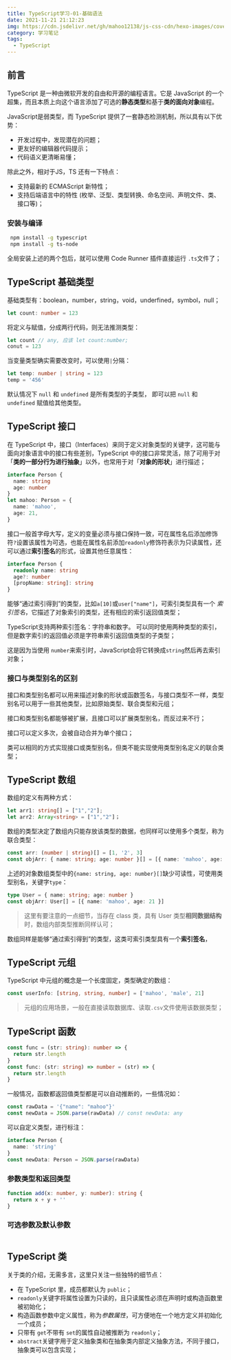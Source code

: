```yaml
---
title: TypeScript学习-01-基础语法
date: 2021-11-21 21:12:23
img: https://cdn.jsdelivr.net/gh/mahoo12138/js-css-cdn/hexo-images/cover/typescript.jpg
category: 学习笔记
tags:
  - TypeScript
---
```


## 前言

TypeScript 是一种由微软开发的自由和开源的编程语言。它是 JavaScript 的一个超集，而且本质上向这个语言添加了可选的**静态类型**和基于**类的面向对象**编程。

JavaScript是弱类型，而 TypeScript 提供了一套静态检测机制，所以具有以下优势：

- 开发过程中，发现潜在的问题；
- 更友好的编辑器代码提示；
- 代码语义更清晰易懂；

除此之外，相对于JS，TS 还有一下特点：

- 支持最新的 ECMAScript 新特性；
- 支持后端语言中的特性 (枚举、泛型、类型转换、命名空间、声明文件、类、接口等)；

### 安装与编译

```bash
 npm install -g typescript
 npm install -g ts-node
```

全局安装上述的两个包后，就可以使用 Code Runner 插件直接运行 `.ts`文件了；

## TypeScript 基础类型

基础类型有：boolean，number，string，void，underfined，symbol，null；

```typescript
let count: number = 123
```

将定义与赋值，分成两行代码，则无法推测类型：

```typescript
let count // any, 应该 let count:number;
conut = 123
```

当变量类型确实需要改变时，可以使用`|`分隔：

```typescript
let temp: number | string = 123
temp = '456'
```

默认情况下 `null` 和 `undefined` 是所有类型的子类型， 即可以把 `null` 和 `undefined` 赋值给其他类型。

## TypeScript 接口

在 TypeScript 中，接口（Interfaces）来同于定义对象类型的关键字，这可能与面向对象语言中的接口有些差别，TypeScript 中的接口非常灵活，除了可用于对「**类的一部分行为进行抽象**」以外，也常用于对「**对象的形状**」进行描述；

```typescript
interface Person {
  name: string
  age: number
}
let mahoo: Person = {
  name: 'mahoo',
  age: 21,
}
```

接口一般首字母大写，定义的变量必须与接口保持一致，可在属性名后添加修饰符`?`设置该属性为可选，也能在属性名前添加`readonly`修饰符表示为只读属性，还可以通过**索引签名**的形式，设置其他任意属性：

```typescript
interface Person {
  readonly name: string
  age?: number
  [propName: string]: string
}
```

能够“通过索引得到”的类型，比如`a[10]`或`user["name"]`，可索引类型具有一个 _索引签名_，它描述了对象索引的类型，还有相应的索引返回值类型；

TypeScript支持两种索引签名：字符串和数字。 可以同时使用两种类型的索引，但是数字索引的返回值必须是字符串索引返回值类型的子类型；

这是因为当使用 `number`来索引时，JavaScript会将它转换成`string`然后再去索引对象；

### 接口与类型别名的区别

接口和类型别名都可以用来描述对象的形状或函数签名，与接口类型不一样，类型别名可以用于一些其他类型，比如原始类型、联合类型和元组；

接口和类型别名都能够被扩展，且接口可以扩展类型别名，而反过来不行；

接口可以定义多次，会被自动合并为单个接口；

类可以相同的方式实现接口或类型别名，但类不能实现使用类型别名定义的联合类型；

## TypeScript 数组

数组的定义有两种方式：

```typescript
let arr1: string[] = ["1","2"];
let arr2: Array<string> = ["1","2"]；
```

数组的类型决定了数组内只能存放该类型的数据，也同样可以使用多个类型，称为联合类型：

```typescript
const arr: (number | string)[] = [1, '2', 3]
const objArr: { name: string; age: number }[] = [{ name: 'mahoo', age: 21 }]
```

上述的对象数组类型中的`{name: string, age: number}[]`缺少可读性，可使用类型别名，关键字`type`：

```typescript
type User = { name: string; age: number }
const objArr: User[] = [{ name: 'mahoo', age: 21 }]
```

> 这里有要注意的一点细节，当存在 class 类，具有 User 类型**相同数据结构**时，数组内部类型推断同样认可；

数组同样是能够“通过索引得到”的类型，这类可索引类型具有一个**索引签名**，

## TypeScript 元组

TypeScript 中元组的概念是一个长度固定，类型确定的数组：

```typescript
const userInfo: [string, string, number] = ['mahoo', 'male', 21]
```

> 元组的应用场景，一般在直接读取数据库、读取`.csv`文件使用该数据类型；

## TypeScript 函数

```typescript
const func = (str: string): number => {
  return str.length
}
const func: (str: string) => number = (str) => {
  return str.length
}
```

一般情况，函数都返回值类型都是可以自动推断的，一些情况如：

```typescript
const rawData = '{"name": "mahoo"}'
const newData = JSON.parse(rawData) // const newData: any
```

可以自定义类型，进行标注：

```typescript
interface Person {
  name: 'string'
}
const newData: Person = JSON.parse(rawData)
```

### 参数类型和返回类型

```typescript
function add(x: number, y: number): string {
  return x + y + ''
}
```

### 可选参数及默认参数

```typescript

```

## TypeScript 类

关于类的介绍，无需多言，这里只关注一些独特的细节点：

- 在 TypeScript 里，成员都默认为 `public`；
- `readonly`关键字将属性设置为只读的，且只读属性必须在声明时或构造函数里被初始化；
- 构造函数参数中定义属性，称为*参数属性*，可方便地在一个地方定义并初始化一个成员；
- 只带有 `get`不带有 `set`的属性自动被推断为 `readonly`；
- `abstract`关键字用于定义抽象类和在抽象类内部定义抽象方法，不同于接口，抽象类可以包含实现；
